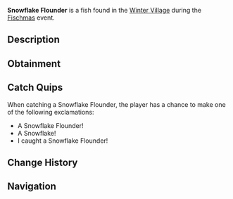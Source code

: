 {{FishInfobox
|image          = Snowflake Flounder.png
|rarity         = Limited
|event          = Fischmas
|sea            = First Sea
|location       = [[Fischmas]]
|sublocation    = 
|sources        = Fishing Rod, Supreme Present
|radar_location = 
|xp             = 180
|weather        = 
|time           = Night
|season         = 
|bait           = Peppermint Worm
|base_weight    = 5.5
|base_value     = 145
|weight_range   = 4
|base_chance    = 10
|base_resil     = 80
}}
'''Snowflake Flounder''' is a {{Rarity|Limited}} fish found in the [[Winter Village]] during the [[Fischmas]] event.

== Description ==
{{Description|A very cold Flounder with a unique snowflake-like pattern on its body. Beware when holding - it's freezing cold!|Bestiary Entry}}

== Obtainment ==
{{Description|Only can be caught during Fischmas24.|Bestiary Hint}}
{{Fish Availability|
Fischmas/Winter Village
|top_rods      = 
Krampus's Rod\89468.39\153739.55;
Magma Rod\86655.53\148906.42;
Plastic Rod\79134.35\135982.23;
Great Rod of Oscar\61980.5\82371.75;
Fast Rod\60461.14\127485.72;
Buddy Bond Rod\58785.51\115699.03;
Flimsy Rod\39669\119981.97;
Astralhook Rod\58795.02\84037.67;
Ethereal Prism Rod\58529.88\82098.23;
Seraphic Rod\56516.21\82325.21;
No-Life Rod\55656.04\84558.3;
Rod Of The Forgotten Fang\52964.91\80276.12;
Challenger's Rod\51171.68\79994.85;
Trident Rod\49711.51\80683.99;
Free Spirit Rod\48997.05\79524.39;
Rod Of The Depths\47790.82\73486.48;
Rod Of The Exalted One\46957.31\75233.81;
Zeus Rod\46863.18\74509.02;
Verdant Shear Rod\46219.87\75196.84;
Blazebringer Rod\44612.63\72031.97;
Depthseeker Rod\42183.74\66850.87;
Avalanche Rod\38150.16\60298.49;
Volcanic Rod\36510.53\58929.36;
Training Rod\28137.25\87500;
Steady Rod\16385.82\19899.02
|recommended   = Ethereal Prism Rod
}}

== Catch Quips ==
When catching a Snowflake Flounder, the player has a chance to make one of the following exclamations:
* A Snowflake Flounder!
* A Snowflake!
* I caught a Snowflake Flounder!

== Change History ==
{{Change History|{{subst:Current Version}}}}

== Navigation ==
{{Fish Navbox|Fischmas}}